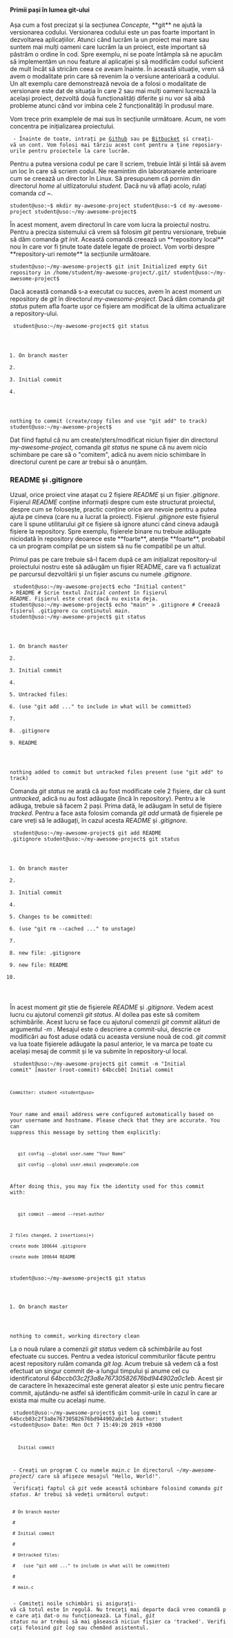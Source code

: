 ==== Primii pași în lumea git-ului ====

Așa cum a fost precizat și la secțiunea ''Concepte'', **git** ne ajută la versionarea codului. Versionarea codului este un pas
foarte important în dezvoltarea aplicațiilor. Atunci când lucrăm la un proiect mai mare sau suntem mai mulți oameni care lucrăm
la un proiect, este important să păstrăm o ordine în cod. Spre exemplu, ni se poate întâmpla să ne apucăm să implementăm un nou
feature al aplicației și să modificăm codul suficient de mult încât să stricăm ceea ce aveam înainte. În această situație, vrem 
să avem o modalitate prin care să revenim la o versiune anterioară a codului. Un alt exemplu care demonstrează nevoia de a folosi
o modalitate de versionare este dat de situația în care 2 sau mai mulți oameni lucrează la același proiect, dezvoltă două 
funcționalități diferite și nu vor să aibă probleme atunci când vor imbina cele 2 funcționalități în produsul mare.

Vom trece prin examplele de mai sus în secțiunile următoare. Acum, ne vom concentra pe inițializarea proiectului.

  - Înainte de toate, intrați pe [[https://github.com|Github]] sau pe [[https://bitbucket.org/|Bitbucket]] și creați-vă un cont. Vom folosi mai târziu acest cont pentru a ține reposiory-urile pentru proiectele la care lucrăm. 

Pentru a putea versiona codul pe care îl scriem, trebuie întâi și întâi să avem un loc în care să scriem codul. Ne reamintim din 
laboratoarele anterioare cum se creează un director în Linux. Să presupunem că pornim din directorul ''home'' al uitlizatorului
''student''. Dacă nu vă aflați acolo, rulați comanda ''cd ~''.

<code bash>
student@uso:~$ mkdir my-awesome-project
student@uso:~$ cd my-awesome-project
student@uso:~/my-awesome-project$
</code>

În acest moment, avem directorul în care vom lucra la proiectul nostru. Pentru a preciza sistemului că vrem să folosim ''git''
pentru versionare, trebuie să dăm comanda ''git init''. Această comandă creează un **repository local** nou în care vor fi
ținute toate datele legate de proiect. Vom vorbi despre **repository-uri remote** la secțiunile următoare.

<code bash>
student@uso:~/my-awesome-project$ git init
Initialized empty Git repository in /home/student/my-awesome-project/.git/
student@uso:~/my-awesome-project$ 
</code>

Dacă această comandă s-a executat cu succes, avem în acest moment un repository de ''git'' în directorul ''my-awesome-project''. Dacă dăm comanda
''git status'' putem afla foarte ușor ce fișiere am modificat de la ultima actualizare a repository-ului.

<code bash>
student@uso:~/my-awesome-project$ git status
# On branch master
#
# Initial commit
#
nothing to commit (create/copy files and use "git add" to track)
student@uso:~/my-awesome-project$ 
</code>

Dat fiind faptul că nu am create/șters/modificat niciun fișier din directorul ''my-awesome-project'', comanda ''git status'' ne spune că nu avem 
nicio schimbare pe care să o "comitem", adică nu avem nicio schimbare în directorul curent pe care ar trebui să o anunțăm.

=== README și .gitignore ===

Uzual, orice proiect vine atașat cu 2 fișiere ''README'' și un fișier ''.gitignore''. Fișierul ''README'' conține informații despre cum este structurat
proiectul, despre cum se folosește, practic conține orice are nevoie pentru a putea ajuta pe cineva (care nu a lucrat la proiect). Fișierul ''.gitignore''
este fișierul care îi spune utilitarului ''git'' ce fișiere să ignore atunci când cineva adaugă fișiere la repository. Spre exemplu, fișierele binare
nu trebuie adăugate niciodată în repository deoarece este **foarte**, atenție **foarte**, probabil ca un program compilat pe un sistem să nu fie compatibil
pe un altul.

Primul pas pe care trebuie să-l facem după ce am inițializat repository-ul proiectului nostru este să adăugăm un fișier README, care va fi actualizat pe 
parcursul dezvoltării și un fișier ascuns cu numele ''.gitignore''.

<code bash>
student@uso:~/my-awesome-project$ echo "Initial content" > README # Scrie textul ''Initial content'' în fișierul ''README''. Fișierul este creat dacă nu exista deja.
student@uso:~/my-awesome-project$ echo "main" >  .gitignore # Creează fișierul .gitignore cu conținutul ''main''.
student@uso:~/my-awesome-project$ git status
# On branch master
#
# Initial commit
#
# Untracked files:
#   (use "git add <file>..." to include in what will be committed)
#
#	.gitignore
#	README
nothing added to commit but untracked files present (use "git add" to track)
</code>

Comanda ''git status'' ne arată că au fost modificate cele 2 fișiere, dar că sunt ''untracked'', adică nu au fost adăugate (încă în repository). Pentru a le adăuga,
trebuie să facem 2 pași. Prima dată, le adăugam în setul de fișiere ''tracked''. Pentru a face asta folosim comanda ''git add'' urmată de fișierele pe care vreți să
le adăugați, în cazul acesta ''README'' și ''.gitignore''.

<code bash>
student@uso:~/my-awesome-project$ git add README .gitignore
student@uso:~/my-awesome-project$ git status
# On branch master
#
# Initial commit
#
# Changes to be committed:
#   (use "git rm --cached <file>..." to unstage)
#
#	new file:   .gitignore
#	new file:   README
#
</code>

În acest moment ''git'' știe de fișierele ''README'' și ''.gitignore''. Vedem acest lucru cu ajutorul comenzii ''git status''. Al doilea pas este să comitem schimbările.
Acest lucru se face cu ajutorul comenzii ''git commit'' alături de argumentul ''-m <mesaj>''. Mesajul este o descriere a commit-ului, descrie ce modificări au fost
aduse odată cu aceasta versiune nouă de cod. ''git commit'' va lua toate fișierele adăugate la pasul anterior, le va marca pe toate cu același mesaj de commit și le va 
submite în repository-ul local.

<code bash>
student@uso:~/my-awesome-project$ git commit -m "Initial commit"
[master (root-commit) 64bccb0] Initial commit
 Committer: student <student@uso>
Your name and email address were configured automatically based
on your username and hostname. Please check that they are accurate.
You can suppress this message by setting them explicitly:

    git config --global user.name "Your Name"
    git config --global user.email you@example.com

After doing this, you may fix the identity used for this commit with:

    git commit --amend --reset-author

 2 files changed, 2 insertions(+)
 create mode 100644 .gitignore
 create mode 100644 README
student@uso:~/my-awesome-project$ git status
# On branch master
nothing to commit, working directory clean
</code>

La o nouă rulare a comenzii ''git status'' vedem că schimbările au fost efectuate cu succes. Pentru a vedea istoricul commiturilor
făcute pentru acest repository rulăm comanda ''git log''. Acum trebuie să vedem că a fost efectuat un singur commit de-a lungul timpului
și anume cel cu identificatorul ''64bccb03c2f3a8e76730582676bd944902a0c1eb''. Acest șir de caractere în hexazecimal este generat aleator și este unic pentru fiecare commit, ajutându-ne astfel să identificăm commit-urile în cazul în care ar exista mai multe cu același nume.

<code bash>
student@uso:~/my-awesome-project$ git log
commit 64bccb03c2f3a8e76730582676bd944902a0c1eb
Author: student <student@uso>
Date:   Mon Oct 7 15:49:20 2019 +0300

    Initial commit
</code>

  - Creați un program C cu numele ''main.c'' în directorul ''~/my-awesome-project/'' care să afișeze mesajul "Hello, World!".
  - Verificați faptul că ''git'' vede această schimbare folosind comanda ''git status''. Ar trebui să vedeți următorul output:
  <code bash>
  # On branch master
  #
  # Initial commit
  #
  # Untracked files:
  #   (use "git add <file>..." to include in what will be committed)
  #
  #	main.c
  </code>
  - Comiteți noile schimbări și asigurați-vă că totul este în regulă. Nu treceți mai departe dacă vreo comandă pe care ați dat-o nu funcționează. La final, ''git status'' nu ar trebui să mai găsească niciun fișier ca 'tracked'. Verificați folosind ''git log'' sau chemând asistentul. 

